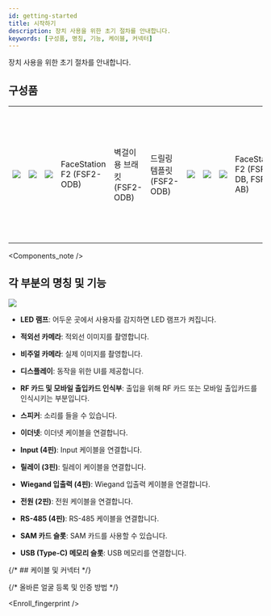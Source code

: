 ```yaml
---
id: getting-started
title: 시작하기
description: 장치 사용을 위한 초기 절차를 안내합니다.
keywords: [구성품, 명칭, 기능, 케이블, 커넥터]
---
```


장치 사용을 위한 초기 절차를 안내합니다.

## 구성품

<Table className='component'>
<Tbody>
<Row className='center white'>

<Td><Image src='/img/device/component-device-fsf2-odb.svg' width={103} className='none' alone /></Td>

<Td><Image src='/img/device/component-wall-bracket-fsf2-odb.svg' width={88.5} className='none' alone /></Td>

<Td><Image src='/img/device/component-drilling-template-fsf2-odb.svg' width={101.78} className='none' alone /></Td>

</Row>
<Row className='center'>

<Td>FaceStation F2 (FSF2-ODB)</Td>

<Td>벽걸이용 브래킷 (FSF2-ODB)</Td>

<Td>드릴링 템플릿 (FSF2-ODB)</Td>

</Row>
<Row className='center white'>

<Td><Image src='/img/device/component-device-fsf2-dbab.svg' height={200} className='none' alone /></Td>

<Td><Image src='/img/device/component-wall-bracket-fsf2-dbab.svg' height={200} className='none' alone /></Td>

<Td><Image src='/img/device/component-drilling-template-fsf2-dbab.svg' height={200} className='none' alone /></Td>

</Row>
<Row className='center'>

<Td>FaceStation F2 (FSF2-DB, FSF2-AB)</Td>

<Td>벽걸이용 브래킷 (FSF2-DB, FSF2-AB)</Td>

<Td>드릴링 템플릿 (FSF2-DB, FSF2-AB)</Td>

</Row>
<Row className='center white'>

<Td><Image src='/img/device/component-cable-cover-fsf2.svg' height={120} className='none' alone /></Td>

<Td><Image src='/img/device/component-diode1.svg' className='none' alone /></Td>

<Td><Image src='/img/device/component-resistor.svg' className='none' alone /></Td>

</Row>
<Row className='center'>

<Td>케이블 커버</Td>

<Td>다이오드</Td>

<Td>120 Ω 저항</Td>

</Row>
<Row className='center white'>

<Td><Image src='/img/device/component-pvc-anchors6.svg' className='none' alone /></Td>

<Td><Image src='/img/device/component-fixing-screws6.svg' className='none' alone /></Td>

<Td><Image src='/img/device/component-bracket-fixing-screw.svg' className='none' alone /></Td>

</Row>
<Row className='center'>

<Td>PVC 앵커 x6</Td>

<Td>고정용 나사 x6</Td>

<Td>브래킷 고정용 나사 (별 모양)</Td>

</Row>
<Row className='center white'>

<Td><Image src='/img/device/component-connection-cables-bs3.svg' height={158} className='none' alone /></Td>

<Td><Image src='/img/device/component-quick-guide.svg' alone /></Td>

<Td><Image src='/img/device/component-oss-guide.svg' alone /></Td>

</Row>
<Row className='center'>

<Td>연결 케이블</Td>

<Td>퀵 가이드</Td>

<Td>오픈소스라이선스 가이드</Td>

</Row>
</Tbody>
</Table>


<Components_note />

<PageBreak />

## 각 부분의 명칭 및 기능

<Image src='/img/device/name-function-each-part-fsf2.png' className='none' />

* **LED 램프**: 어두운 곳에서 사용자를 감지하면 LED 램프가 켜집니다.

* **적외선 카메라**: 적외선 이미지를 촬영합니다.

* **비주얼 카메라**: 실제 이미지를 촬영합니다.

* **디스플레이**: 동작을 위한 UI를 제공합니다.

* **RF 카드 및 모바일 출입카드 인식부**: 출입을 위해 RF 카드 또는 모바일 출입카드를 인식시키는 부분입니다.

* **스피커**: 소리를 들을 수 있습니다.

* **이더넷**: 이더넷 케이블을 연결합니다.

* **Input (4핀)**: Input 케이블을 연결합니다.

* **릴레이 (3핀)**: 릴레이 케이블을 연결합니다.

* **Wiegand 입출력 (4핀)**: Wiegand 입출력 케이블을 연결합니다.

* **전원 (2핀)**: 전원 케이블을 연결합니다.

* **RS-485 (4핀)**: RS-485 케이블을 연결합니다.

* **SAM 카드 슬롯**: SAM 카드를 사용할 수 있습니다.

* **USB (Type-C) 메모리 슬롯**: USB 메모리를 연결합니다.

{/* ## 케이블 및 커넥터 */}

<CablesandConnectors />

{/* 올바른 얼굴 등록 및 인증 방법 */}

<DocumentA />


<Enroll_fingerprint />